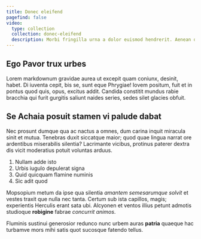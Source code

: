 ```yaml
---
title: Donec eleifend
pagefind: false
video:
  type: collection
  collection: donec-eleifend
  description: Morbi fringilla urna a dolor euismod hendrerit. Aenean dictum massa.
---
```


## Ego Pavor trux urbes

Lorem markdownum gravidae aurea ut excepit quam coniunx, desinit, habet. Di iuventa cepit, bis se, sunt eque Phrygiae! Iovem positum, fuit et in pontus quod quis, opus, excitus addit. Candida constitit mundus rabie bracchia qui furit gurgitis saliunt naides series, sedes silet glacies obfuit.

## Se Achaia posuit stamen vi palude dabat

Nec prosunt dumque qua ac nactus a omnes, dum carina inquit miracula sinit et mutua. Tenebras duxit siccatque maior; quod quae lingua narrat ore ardentibus miserabilis silentia? Lacrimante vicibus, protinus paterer dextra dis vicit moderatius potuit voluntas arduus.

1. Nullam adde isto
1. Urbis iugulo depulerat signa
1. Quid quicquam flamine numinis
1. Sic adit quod

Mopsopium metum da ipse qua silentia _amantem semesarumque solvit_ et vestes traxit que nulla nec tanta. Certum sub ista capillos, magis; experientis Herculis erant sata ubi. Alcyonen et ventos illius petunt admotis studioque **robigine** fabrae _concurrit animos_.


<VideoPlayer link="https://www.youtube.com/watch?v=5u0Ds7wzUeI" />

Fluminis sustinui generosior redunco nunc urbem auras **patria** quaeque hac turbamve mors mihi satis quot sucosque fatendo tellus.
